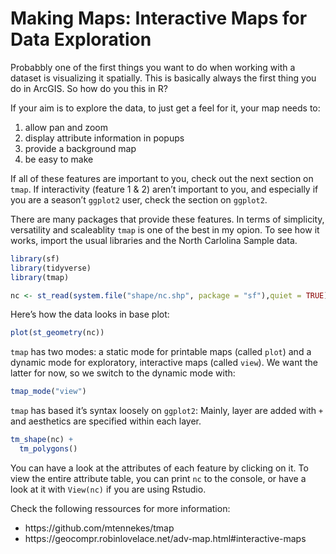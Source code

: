 # Making Maps: Interactive Maps for Data Exploration

Probabbly one of the first things you want to do when working with a dataset is visualizing it spatially. This is basically always the first thing you do in ArcGIS. So how do you this in R?

If your aim is to explore the data, to just get a feel for it, your map needs to:

1. allow pan and zoom
2. display attribute information in popups
3. provide a background map
4. be easy to make

If all of these features are important to you, check out the next section on `tmap`. If interactivity (feature 1 & 2) aren't important to you, and especially if you are a season't `ggplot2` user, check the section on `ggplot2`. <!-- Add crossreference -->

There are many packages that provide these features. In terms of simplicity, versatility and scaleablity `tmap` is one of the best in my opion. To see how it works, import the usual libraries and the North Carlolina Sample data.

```r
library(sf)
library(tidyverse)
library(tmap)

nc <- st_read(system.file("shape/nc.shp", package = "sf"),quiet = TRUE)
```

Here's how the data looks in base plot:

```r
plot(st_geometry(nc))
```

`tmap` has two modes: a static mode for printable maps (called `plot`) and a dynamic mode for exploratory, interactive maps (called `view`). We want the latter for now, so we switch to the dynamic mode with: 
```r
tmap_mode("view")
```

`tmap` has based it's syntax loosely on `ggplot2`: Mainly, layer are added with `+` and aesthetics are specified within each layer.
```r
tm_shape(nc) +
  tm_polygons()
```

You can have a look at the attributes of each feature by clicking on it. To view the entire attribute table, you can print `nc` to the console, or have a look at it with `View(nc)` if you are using Rstudio.

Check the following ressources for more information:

- https://github.com/mtennekes/tmap
- https://geocompr.robinlovelace.net/adv-map.html#interactive-maps

